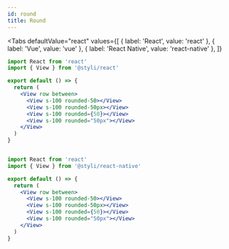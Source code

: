 ```yaml
---
id: round
title: Round
---
```



<Round />


<Tabs
  defaultValue="react"
  values={[
    { label: 'React', value: 'react' },
    { label: 'Vue', value: 'vue' },
    { label: 'React Native', value: 'react-native' },
  ]}
>
  <TabItem value="react">


```jsx
import React from 'react'
import { View } from '@styli/react'

export default () => {
  return (
    <View row between>
      <View s-100 rounded-50></View>
      <View s-100 rounded-50px></View>
      <View s-100 rounded={50}></View>
      <View s-100 rounded="50px"></View>
    </View>
  )
}
```

  </TabItem>
  <TabItem value="vue">


```vue

```

  </TabItem>
  <TabItem value="react-native">


```jsx
import React from 'react'
import { View } from '@styli/react-native'

export default () => {
  return (
    <View row between>
      <View s-100 rounded-50></View>
      <View s-100 rounded-50px></View>
      <View s-100 rounded={50}></View>
      <View s-100 rounded="50px"></View>
    </View>
  )
}
```

  </TabItem>
</Tabs>

